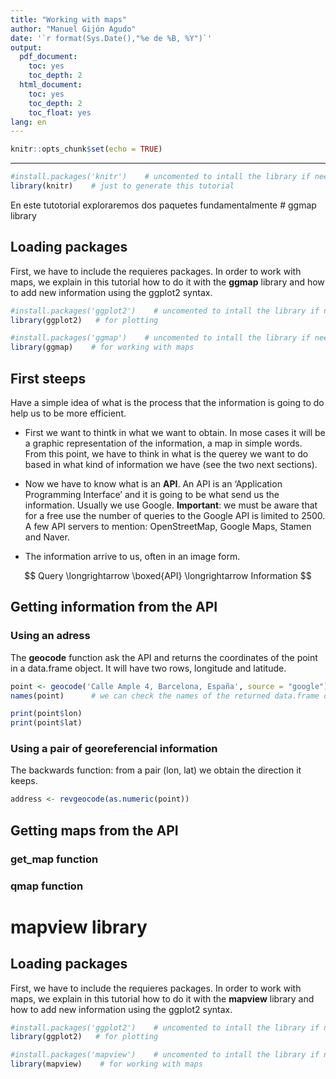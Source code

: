 ```yaml
---
title: "Working with maps"
author: "Manuel Gijón Agudo"
date: '`r format(Sys.Date(),"%e de %B, %Y")`'
output:
  pdf_document:
    toc: yes
    toc_depth: 2
  html_document:
    toc: yes
    toc_depth: 2
    toc_float: yes
lang: en 
---
```


```r
knitr::opts_chunk$set(echo = TRUE)
```

-----------------------------------------------------------

```r
#install.packages('knitr')    # uncomented to intall the library if need it
library(knitr)    # just to generate this tutorial
```
En este tutotorial exploraremos dos paquetes fundamentalmente
# ggmap library

## Loading packages

First, we have to include the requieres packages. In order to work with maps, we explain in this tutorial how to do it with the **ggmap** library and how to add new information using the ggplot2 syntax.

```r
#install.packages('ggplot2')    # uncomented to intall the library if need it
library(ggplot2)   # for plotting

#install.packages('ggmap')    # uncomented to intall the library if need it
library(ggmap)    # for working with maps
```


## First steeps

Have a simple idea of what is the process that the information is going to do help us to be more efficient.

* First we want to thintk in what we want to obtain. In mose cases it will be a graphic representation of the information, a map in simple words. From this point, we have to think in what is the querey we want to do based in what kind of information we have (see the two next sections).

* Now we have to know what is an **API**. An API is an 'Application Programming Interface' and it is going to be what send us the information. Usually we use Google. **Important**: we must be aware that for a free use the number of queries to the Google API is limited to 2500. A few API servers to mention: OpenStreetMap, Google Maps, Stamen and Naver.

* The information arrive to us, often in an image form.


$$
Query \longrightarrow \boxed{API} \longrightarrow Information
$$

## Getting information from the API

### Using an adress

The **geocode** function ask the API and returns the coordinates of the point in a data.frame object. It will have two rows, longitude and latitude.

```r
point <- geocode('Calle Ample 4, Barcelona, España', source = "google")
names(point)      # we can check the names of the returned data.frame object

print(point$lon)
print(point$lat)
```

### Using a pair of georeferencial information

The backwards function: from a pair (lon, lat) we obtain the direction it keeps.

```r
address <- revgeocode(as.numeric(point))
```

## Getting maps from the API

### get_map function


### qmap function

# mapview library

## Loading packages

First, we have to include the requieres packages. In order to work with maps, we explain in this tutorial how to do it with the **mapview** library and how to add new information using the ggplot2 syntax.

```r
#install.packages('ggplot2')    # uncomented to intall the library if need it
library(ggplot2)   # for plotting

#install.packages('mapview')    # uncomented to intall the library if need it
library(mapview)    # for working with maps
```

